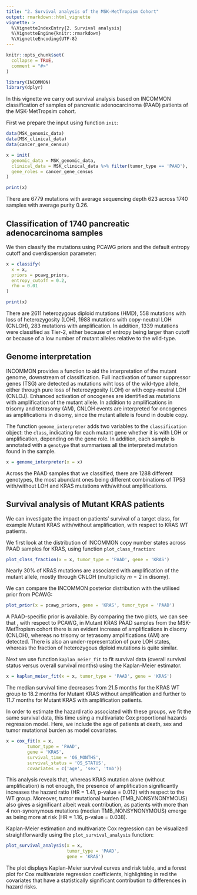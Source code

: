 ```yaml
---
title: "2. Survival analysis of the MSK-MetTropism Cohort"
output: rmarkdown::html_vignette
vignette: >
  %\VignetteIndexEntry{2. Survival analysis}
  %\VignetteEngine{knitr::rmarkdown}
  %\VignetteEncoding{UTF-8}
---
```


```r
knitr::opts_chunk$set(
  collapse = TRUE,
  comment = "#>"
)
```

```r
library(INCOMMON)
library(dplyr)
```

In this vignette we carry out survival analysis based on INCOMMON classification of samples of pancreatic adenocarcinoma (PAAD) patients of the MSK-MetTropsim cohort.

First we prepare the input using function `init`:

```r
data(MSK_genomic_data)
data(MSK_clinical_data)
data(cancer_gene_census)

x = init(
  genomic_data = MSK_genomic_data,
  clinical_data = MSK_clinical_data %>% filter(tumor_type == 'PAAD'),
  gene_roles = cancer_gene_census
)

print(x)
```
There are 6779 mutations with average sequencing depth 623 
across 1740 samples with average purity 0.26.

## Classification of 1740 pancreatic adenocarcinoma samples

We then classify the mutations using PCAWG priors and the default entropy cutoff and
overdispersion parameter:

```r
x = classify(
  x = x,
  priors = pcawg_priors,
  entropy_cutoff = 0.2,
  rho = 0.01
)
```

```r
print(x)
```
There are 2611 heterozygous diploid mutations (HMD), 558 mutations with loss of 
heterozygosity (LOH), 1988 mutations with copy-neutral LOH (CNLOH), 283 mutations
with amplification. In addition, 1339 mutations were classified as Tier-2, either 
because of entropy being larger than cutoff or because of a low number of mutant
alleles relative to the wild-type.

## Genome interpretation

INCOMMON provides a function to aid the interpretation of the mutant genome, downstream
of classification. Full inactivation of tumor suppressor genes (TSG) are detected as
mutations wiht loss of the wild-type allele, either through pure loss of heterozygosity (LOH) 
or with copy-neutral LOH (CNLOJ). Enhanced activation of oncogenes are identified as 
mutations with amplification of the mutant allele. In addition to amplifications in trisomy 
and tetrasomy (AM), CNLOH events are interpreted for oncogenes as amplifications in disomy,
since the mutant allele is found in double copy.

The function `genome_interpreter` adds two variables to the `classification` object:
the `class`, indicating for each mutant gene whether it is with LOH or amplification,
depending on the gene role. In addition, each sample is annotated with a `genotype` 
that summarises all the interpreted mutation found in the sample.

```r
x = genome_interpreter(x = x)
```
Across the PAAD samples that we classified, there are 1288 different genotypes, the
most abundant ones being different combinations of TP53 with/without LOH and KRAS 
mutations with/without amplifications.

## Survival analysis of Mutant KRAS patients

We can investigate the impact on patients' survival of a target class, for example
Mutant KRAS with/without amplification, with respect to KRAS WT patients.

We first look at the distribution of INCOMMON copy number states across PAAD samples for KRAS,
using function `plot_class_fraction`:

```r
plot_class_fraction(x = x, tumor_type = 'PAAD', gene = 'KRAS')
```
Nearly 30% of KRAS mutations are associated with amplification of the mutant allele, mostly through CNLOH (multiplicity $m=2$ in disomy).

We can compare the INCOMMON posterior distribution with the utilised prior from PCAWG:

```r
plot_prior(x = pcawg_priors, gene = 'KRAS', tumor_type = 'PAAD')
```

A PAAD-specific prior is available. By comparing the two plots, we can see that ,
with respect to PCAWG, in Mutant KRAS PAAD samples from the MSK-MetTropism cohort 
there is an evident increase of amplifications in disomy (CNLOH), whereas 
no trisomy or tetrasomy amplifications (AM) are detected. There is also an
under-representation of pure LOH states, whereas the fraction of heterozygous diploid
mutations is quite similar.

Next we use function `kaplan_meier_fit` to fit survival data (overall survival 
status versus overall survival months) using the Kaplan-Meier estimator.

```r
x = kaplan_meier_fit(x = x, tumor_type = 'PAAD', gene = 'KRAS')
```

The median survival time decreases from 21.5 months for the KRAS WT group to 18.2 months
for Mutant KRAS without amplification and further to 11.7 months for Mutant KRAS with amplification
patients.

In order to estimate the hazard ratio associated with these groups, we fit the same survival 
data, this time using a multivariate Cox proportional hazards regression model. Here, we include
the age of patients at death, sex and tumor mutational burden as model covariates.

```r
x = cox_fit(x = x, 
        tumor_type = 'PAAD', 
        gene = 'KRAS',
        survival_time = 'OS_MONTHS', 
        survival_status = 'OS_STATUS',
        covariates = c('age', 'sex', 'tmb'))
```

This analysis reveals that, whereas KRAS mutation alone (without amplification) is not 
enough, the presence of amplification significantly increases the hazard ratio (HR = 1.41, p-value = 0.012) 
with respect to the WT group. Moreover, tumor mutational burden (TMB_NONSYNONYMOUS) 
also gives a significant albeit weak contribution, as patients with more than 4 non-synonymous mutations 
(median TMB_NONSYNONYMOUS) emerge as being more at risk (HR = 1.16, p-value = 0.038).

Kaplan-Meier estimation and multivariate Cox regression can be visualized straightforwardly
using the `plot_survival_analysis` function:

```r
plot_survival_analysis(x = x, 
                       tumor_type = 'PAAD', 
                       gene = 'KRAS')
```

The plot displays Kaplan-Meier survival curves and risk table, and a forest plot for
Cox multivariate regression coefficients, highlighting in red the covariates that
have a statistically significant contribution to differences in hazard risks.

